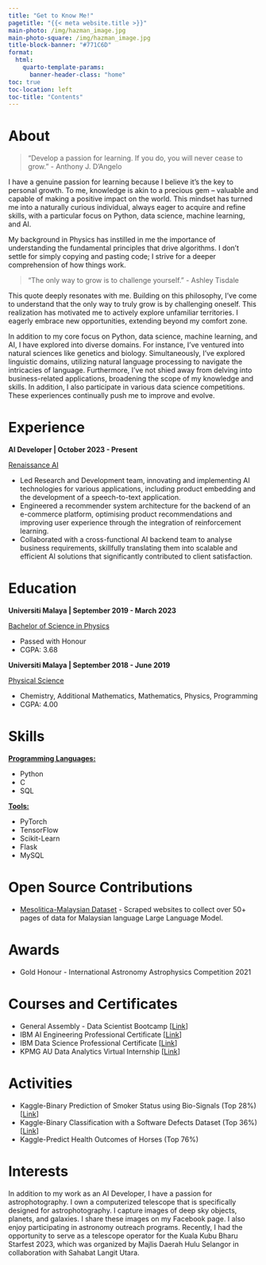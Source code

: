 ```yaml
---
title: "Get to Know Me!"
pagetitle: "{{< meta website.title >}}"
main-photo: /img/hazman_image.jpg
main-photo-square: /img/hazman_image.jpg
title-block-banner: "#771C6D"
format:
  html:
    quarto-template-params:
      banner-header-class: "home"
toc: true
toc-location: left
toc-title: "Contents"
---
```


# About

> "Develop a passion for learning. If you do, you will never cease to grow." - Anthony J. D'Angelo

I have a genuine passion for learning because I believe it's the key to personal growth. To me, knowledge is akin to a precious gem -- valuable and capable of making a positive impact on the world. This mindset has turned me into a naturally curious individual, always eager to acquire and refine skills, with a particular focus on Python, data science, machine learning, and AI.

My background in Physics has instilled in me the importance of understanding the fundamental principles that drive algorithms. I don't settle for simply copying and pasting code; I strive for a deeper comprehension of how things work.

> "The only way to grow is to challenge yourself." - Ashley Tisdale

This quote deeply resonates with me. Building on this philosophy, I've come to understand that the only way to truly grow is by challenging oneself. This realization has motivated me to actively explore unfamiliar territories. I eagerly embrace new opportunities, extending beyond my comfort zone.

In addition to my core focus on Python, data science, machine learning, and AI, I have explored into diverse domains. For instance, I've ventured into natural sciences like genetics and biology. Simultaneously, I've explored linguistic domains, utilizing natural language processing to navigate the intricacies of language. Furthermore, I've not shied away from delving into business-related applications, broadening the scope of my knowledge and skills. In addition, I also participate in various data science competitions. These experiences continually push me to improve and evolve.

# Experience

**AI Developer \| October 2023 - Present**

[Renaissance AI]{.underline}

-   Led Research and Development team, innovating and implementing AI technologies for various applications, including product embedding and the development of a speech-to-text application.
-   Engineered a recommender system architecture for the backend of an e-commerce platform, optimising product recommendations and improving user experience through the integration of reinforcement learning.
-   Collaborated with a cross-functional AI backend team to analyse business requirements, skillfully translating them into scalable and efficient AI solutions that significantly contributed to client satisfaction.

# Education

**Universiti Malaya \| September 2019 - March 2023**

[Bachelor of Science in Physics]{.underline}

-   Passed with Honour
-   CGPA: 3.68

**Universiti Malaya \| September 2018 - June 2019**

[Physical Science]{.underline}

-   Chemistry, Additional Mathematics, Mathematics, Physics, Programming
-   CGPA: 4.00

# Skills

[**Programming Languages:**]{.underline}

-   Python
-   C
-   SQL

[**Tools:**]{.underline}

-   PyTorch
-   TensorFlow
-   Scikit-Learn
-   Flask
-   MySQL

# Open Source Contributions

-   [Mesolitica-Malaysian Dataset](https://github.com/mesolitica/malaysian-dataset) - Scraped websites to collect over 50+ pages of data for Malaysian language Large Language Model.

# Awards

-   Gold Honour - International Astronomy Astrophysics Competition 2021

# Courses and Certificates

-   General Assembly - Data Scientist Bootcamp \[[Link](https://github.com/HazmanNaim/General-Assembly-Data-Analytics-and-Data-Science)\]
-   IBM AI Engineering Professional Certificate \[[Link](https://github.com/HazmanNaim/IBM-AI-Engineering-Professional-Certificate)\]
-   IBM Data Science Professional Certificate \[[Link](https://github.com/HazmanNaim/IBM-Data-Science-Professional-Certificate)\]
-   KPMG AU Data Analytics Virtual Internship \[[Link](https://github.com/HazmanNaim/kpmg-virtual-internship)\]

# Activities

-   Kaggle-Binary Prediction of Smoker Status using Bio-Signals (Top 28%) \[[Link](https://www.kaggle.com/code/hazmannaim/binary-classification-weighted-ensemble-top-28)\]
-   Kaggle-Binary Classification with a Software Defects Dataset (Top 36%) \[[Link](https://www.kaggle.com/code/hazmannaim/software-defect-prediction-simple-ml-ensemble)\]
-   Kaggle-Predict Health Outcomes of Horses (Top 76%)

# Interests

In addition to my work as an AI Developer, I have a passion for astrophotography. I own a computerized telescope that is specifically designed for astrophotography. I capture images of deep sky objects, planets, and galaxies. I share these images on my Facebook page. I also enjoy participating in astronomy outreach programs. Recently, I had the opportunity to serve as a telescope operator for the Kuala Kubu Bharu Starfest 2023, which was organized by Majlis Daerah Hulu Selangor in collaboration with Sahabat Langit Utara.
